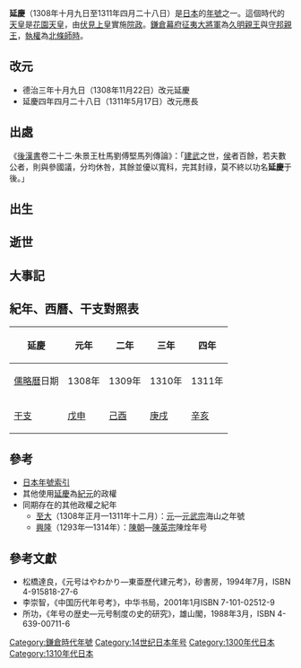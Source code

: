 {{japanese|japanese=延慶|kana=えんきょう|romaji=Enkyō}}
'''延慶'''（1308年十月九日至1311年四月二十八日）是[[日本|日本]]的[[年號|年號]]之一。這個時代的[[天皇|天皇]]是[[花園天皇|花園天皇]]，由[[伏見天皇|伏見上皇]]實施[[院政|院政]]。[[鎌倉幕府|鎌倉幕府]][[征夷大將軍|征夷大將軍]]為[[久明親王|久明親王]]與[[守邦親王|守邦親王]]，[[執權|執權]]為[[北條師時|北條師時]]。

== 改元 ==
*德治三年十月九日（1308年11月22日）改元延慶
*延慶四年四月二十八日（1311年5月17日）改元應長

== 出處 ==
《[[後漢書|後漢書]]卷二十二·朱景王杜馬劉傅堅馬列傳論》：「[[建武_(漢光武帝)|建武]]之世，[[侯爵|侯]]者百餘，若夫數公者，則與參國議，分均休咎，其餘並優以寬科，完其封祿，莫不終以功名'''延慶'''于後。」

== 出生 ==

== 逝世 ==

== 大事記 ==

== 紀年、西曆、干支對照表 ==

{| class="wikitable"  style="text-align:center"
!延慶||元年||二年||三年||四年
|-
![[儒略曆|儒略曆]]日期
|1308年||1309年||1310年||1311年
|-
![[干支|干支]]
|[[戊申|戊申]]||[[己酉|己酉]]||[[庚戌|庚戌]]||[[辛亥|辛亥]]
|}

== 參考 ==
* [[日本年號索引|日本年號索引]]
*其他使用[[延慶|延慶]]為[[紀元|紀元]]的政權
*同期存在的其他政權之紀年
** [[至大|至大]]（1308年正月—1311年十二月）：[[元朝|元]]—[[元武宗|元武宗]]海山之年號
** [[興隆_(陳英宗)|興隆]]（1293年—1314年）：[[陳朝_(越南)|陳朝]]—[[陳英宗|陳英宗]]陳烇年号

== 參考文獻 ==
*松橋達良，《元号はやわかり—東亜歷代建元考》，砂書房，1994年7月，ISBN 4-915818-27-6
*李崇智，《中国历代年号考》，中华书局，2001年1月ISBN 7-101-02512-9
*所功，《年号の歴史―元号制度の史的研究》，雄山閣，1988年3月，ISBN 4-639-00711-6

{{年号|[[德治|德治]]|[[日本年號|日本年號]]|[[應長|應長]]}}
{{日本元號}}
{{DEFAULTSORT:Enkyou}}

[[Category:鎌倉時代年號|Category:鎌倉時代年號]]
[[Category:14世纪日本年号|Category:14世纪日本年号]]
[[Category:1300年代日本|Category:1300年代日本]]
[[Category:1310年代日本|Category:1310年代日本]]